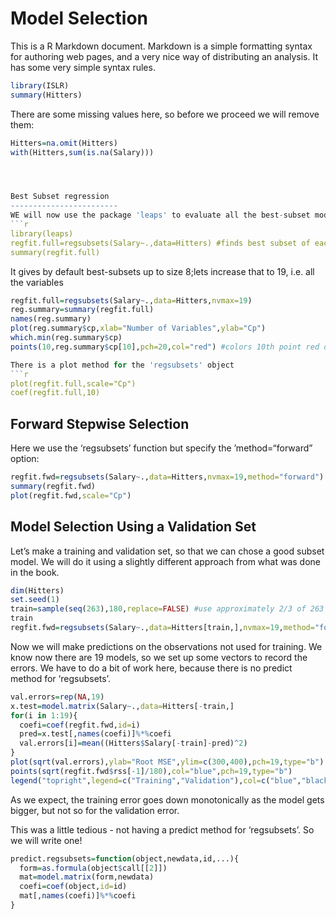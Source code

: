 Model Selection
================

This is a R Markdown document. Markdown is a simple formatting syntax for authoring web pages,
and a very nice way of distributing an analysis. It has some very simple syntax rules.


```r
library(ISLR)
summary(Hitters)
```
There are some missing values here, so before we proceed we will remove them:

```r
Hitters=na.omit(Hitters)
with(Hitters,sum(is.na(Salary)))




Best Subset regression
------------------------
WE will now use the package 'leaps' to evaluate all the best-subset models. #best subset model looks for best model (lowest RSS) at each size
```r
library(leaps)
regfit.full=regsubsets(Salary~.,data=Hitters) #finds best subset of each size
summary(regfit.full) 
```
It gives by default best-subsets up to size 8;lets increase that to 19,
i.e. all the variables
```r
regfit.full=regsubsets(Salary~.,data=Hitters,nvmax=19)
reg.summary=summary(regfit.full)
names(reg.summary)
plot(reg.summary$cp,xlab="Number of Variables",ylab="Cp")
which.min(reg.summary$cp)
points(10,reg.summary$cp[10],pch=20,col="red") #colors 10th point red on plot

There is a plot method for the 'regsubsets' object
```r
plot(regfit.full,scale="Cp")
coef(regfit.full,10)
```




Forward Stepwise Selection
--------------------------
Here we use the 'regsubsets' function but specify the 'method="forward" option:
```r
regfit.fwd=regsubsets(Salary~.,data=Hitters,nvmax=19,method="forward")
summary(regfit.fwd)
plot(regfit.fwd,scale="Cp")
```




Model Selection Using a Validation Set
---------------------------------------
Let's make a training and validation set, so that we can chose a good subset model.
We will do it using a slightly different approach from what was done 
in the book.
```r
dim(Hitters)
set.seed(1)
train=sample(seq(263),180,replace=FALSE) #use approximately 2/3 of 263 rows
train
regfit.fwd=regsubsets(Salary~.,data=Hitters[train,],nvmax=19,method="forward")
```
Now we will make predictions on the observations not used for training.
We know now there are 19 models, so we set up some vectors to record the errors. We have to do a bit of work here, because there is no predict method for 'regsubsets'.
```r
val.errors=rep(NA,19)
x.test=model.matrix(Salary~.,data=Hitters[-train,]
for(i in 1:19){
  coefi=coef(regfit.fwd,id=i)
  pred=x.test[,names(coefi)]%*%coefi
  val.errors[i]=mean((Hitters$Salary[-train]-pred)^2)
}
plot(sqrt(val.errors),ylab="Root MSE",ylim=c(300,400),pch=19,type="b")
points(sqrt(regfit.fwd$rss[-1]/180),col="blue",pch=19,type="b")
legend("topright",legend=c("Training","Validation"),col=c("blue","black"),pch=19)
```
As we expect, the training error goes down monotonically as the model gets bigger, but not so 
 for the validation error.

This was a little tedious - not having a predict method for 'regsubsets'. So we will write one!
```r
predict.regsubsets=function(object,newdata,id,...){
  form=as.formula(object$call[[2]])
  mat=model.matrix(form,newdata)
  coefi=coef(object,id=id)
  mat[,names(coefi)]%*%coefi
}
```
